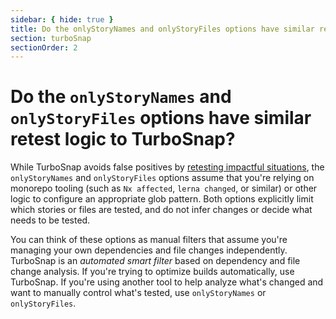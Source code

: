 ```yaml
---
sidebar: { hide: true }
title: Do the onlyStoryNames and onlyStoryFiles options have similar retest logic to TurboSnap?
section: turboSnap
sectionOrder: 2
---
```


# Do the `onlyStoryNames` and `onlyStoryFiles` options have similar retest logic to TurboSnap?

While TurboSnap avoids false positives by [retesting impactful situations](/docs/turbosnap#full-rebuilds), the `onlyStoryNames` and `onlyStoryFiles` options assume that you're relying on monorepo tooling (such as `Nx affected`, `lerna changed`, or similar) or other logic to configure an appropriate glob pattern. Both options explicitly limit which stories or files are tested, and do not infer changes or decide what needs to be tested.

You can think of these options as manual filters that assume you're managing your own dependencies and file changes independently. TurboSnap is an _automated smart filter_ based on dependency and file change analysis. If you're trying to optimize builds automatically, use TurboSnap. If you're using another tool to help analyze what's changed and want to manually control what's tested, use `onlyStoryNames` or `onlyStoryFiles`.
